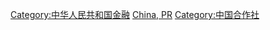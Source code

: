 {{Catmore}}

[[Category:中华人民共和国金融|Category:中华人民共和国金融]]
[[Category:各國银行业|China, PR]]
[[Category:中国合作社|Category:中国合作社]]